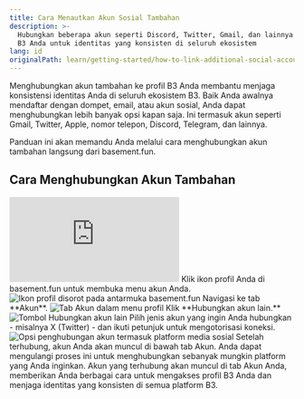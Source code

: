 ```yaml
---
title: Cara Menautkan Akun Sosial Tambahan
description: >-
  Hubungkan beberapa akun seperti Discord, Twitter, Gmail, dan lainnya ke profil
  B3 Anda untuk identitas yang konsisten di seluruh ekosistem
lang: id
originalPath: learn/getting-started/how-to-link-additional-social-accounts.mdx
---
```

Menghubungkan akun tambahan ke profil B3 Anda membantu menjaga konsistensi identitas Anda di seluruh ekosistem B3. Baik Anda awalnya mendaftar dengan dompet, email, atau akun sosial, Anda dapat menghubungkan lebih banyak opsi kapan saja. Ini termasuk akun seperti Gmail, Twitter, Apple, nomor telepon, Discord, Telegram, dan lainnya.

Panduan ini akan memandu Anda melalui cara menghubungkan akun tambahan langsung dari basement.fun.

## Cara Menghubungkan Akun Tambahan

<iframe
  className="w-full aspect-video rounded-xl"
  src="https://www.youtube.com/embed/hc9jxH94ImU"
  title="Cara menghubungkan akun sosial tambahan"
  frameBorder="0"
  allow="accelerometer; autoplay; clipboard-write; encrypted-media; gyroscope; picture-in-picture"
  allowFullScreen
></iframe>

<Steps>
<Step title="Buka menu profil Anda">
  Klik ikon profil Anda di basement.fun untuk membuka menu akun Anda.
  
  <Frame>
    <img src="https://s3.amazonaws.com/helpscout.net/docs/assets/685306b72e0550277aa9250e/images/6878ef3752724d3c54de906e/file-kvphfoR7j2.png" alt="Ikon profil disorot pada antarmuka basement.fun" />
  </Frame>
</Step>

<Step title="Navigasi ke tab Akun">
  Navigasi ke tab **Akun**.
  
  <Frame>
    <img src="https://s3.amazonaws.com/helpscout.net/docs/assets/685306b72e0550277aa9250e/images/6879015252724d3c54de90cd/file-Bf3e1DTO4c.png" alt="Tab Akun dalam menu profil" />
  </Frame>
</Step>

<Step title="Mulai proses penghubungan">
  Klik **Hubungkan akun lain.**
  
  <Frame>
    <img src="https://s3.amazonaws.com/helpscout.net/docs/assets/685306b72e0550277aa9250e/images/687901a7522f451361e7f9b7/file-ZaFZ2twxBX.png" alt="Tombol Hubungkan akun lain" />
  </Frame>
</Step>

<Step title="Pilih dan otorisasi akun">
  Pilih jenis akun yang ingin Anda hubungkan - misalnya X (Twitter) - dan ikuti petunjuk untuk mengotorisasi koneksi.
  
  <Frame>
    <img src="https://s3.amazonaws.com/helpscout.net/docs/assets/685306b72e0550277aa9250e/images/687905db3991a70211530b69/file-f562LtKkA4.png" alt="Opsi penghubungan akun termasuk platform media sosial" />
  </Frame>
  
  <Check>
    Setelah terhubung, akun Anda akan muncul di bawah tab Akun. Anda dapat mengulangi proses ini untuk menghubungkan sebanyak mungkin platform yang Anda inginkan.
  </Check>
</Step>
</Steps>

<Note>
Akun yang terhubung akan muncul di tab Akun Anda, memberikan Anda berbagai cara untuk mengakses profil B3 Anda dan menjaga identitas yang konsisten di semua platform B3.
</Note>

